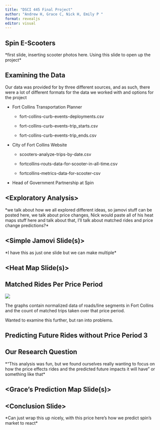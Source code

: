```yaml
---
title: "DSCI 445 Final Project"
author: "Andrew H, Grace C, Nick H, Emily P "
format: revealjs
editor: visual
---
```


## Spin E-Scooters

\*first slide, inserting scooter photos here. Using this slide to open up the project\*

## Examining the Data

::: r-fit-text
Our data was provided for by three different sources, and as such, there were a lot of different formats for the data we worked with and options for the project

-   Fort Collins Transportation Planner

    -   fort-collins-curb-events-deployments.csv

    -   fort-collins-curb-events-trip_starts.csv

    -   fort-collins-curb-events-trip_ends.csv

-   City of Fort Collins Website

    -   scooters-analyze-trips-by-date.csv

    -   fortcollins-routs-data-for-scooter-in-all-time.csv

    -   fortcollins-metrics-data-for-scooter-csv

-   Head of Government Partnership at Spin
:::

## \<Exploratory Analysis\>

\*we talk about how we all explored different ideas, so jamovi stuff can be posted here, we talk about price changes, Nick would paste all of his heat maps stuff here and talk about that, I'll talk about matched rides and price change predictions?\*

## \<Simple Jamovi Slide(s)\>

\*I have this as just one slide but we can make multiple\*

## \<Heat Map Slide(s)\>

## Matched Rides Per Price Period

![](images/longboy.png)

The graphs contain normalized data of roads/line segments in Fort Collins and the count of matched trips taken over that price period.

Wanted to examine this further, but ran into problems.

## Predicting Future Rides without Price Period 3

## Our Research Question

\*"This analysis was fun, but we found ourselves really wanting to focus on how the price effects rides and the predicted future impacts it will have" or something like that\*

## \<Grace's Prediction Map Slide(s)\>

## \<Conclusion Slide\>

\*Can just wrap this up nicely, with this price here's how we predict spin's market to react\*
